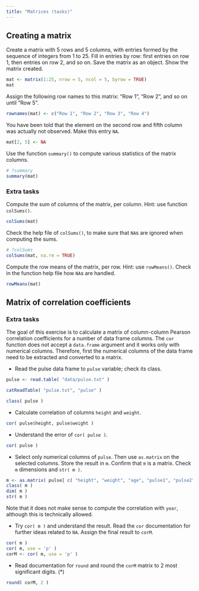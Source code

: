 ```yaml
---
title: "Matrices (tasks)"
---
```



## Creating a matrix 

Create a matrix with 5 rows and 5 columns, with entries formed by the sequence of integers from 1 to 25. Fill in entries by row: first entries on row 1, then entries on row 2, and so on. Save the matrix as an object. Show the matrix created.

```r
mat <- matrix(1:25, nrow = 5, ncol = 5, byrow = TRUE)
mat 
```

Assign the following row names to this matrix: "Row 1", "Row 2", and so on until "Row 5".

```r
rownames(mat) <- c("Row 1", "Row 2", "Row 3", "Row 4")
```


You have been told that the element on the second row and fifth column was actually not observed. Make this entry `NA`.

```r
mat[2, 5] <- NA
```


Use the function `summary()` to compute various statistics of the matrix columns. 

```r
# ?summary
summary(mat)
```

### Extra tasks

Compute the sum of columns of the matrix, per column. Hint: use function `colSums()`.

```r
colSums(mat)
```

Check the help file of `colSums()`, to make sure that `NA`s are ignored when computing the sums.

```r
# ?colSums
colSums(mat, na.rm = TRUE)
```


Compute the row means of the matrix, per row. Hint: use `rowMeans()`. Check in the function help file how `NA`s are handled.

```r
rowMeans(mat)
```



## Matrix of correlation coefficients {#corMatrix}

### Extra tasks

The goal of this exercise is to calculate a matrix of column-column Pearson correlation coefficients for a number of data frame columns. The `cor` function does not accept a `data.frame` argument and it works only with numerical columns. Therefore, first the numerical columns of the data frame need to be extracted and converted to a matrix.

- Read the pulse data frame to `pulse` variable; check its class.
```r
pulse <- read.table( "data/pulse.txt" )
```
```r
catReadTable( "pulse.txt", "pulse" )
```

```r
class( pulse )
```

- Calculate correlation of columns `height` and `weight`.
```r
cor( pulse$height, pulse$weight )
```

- Understand the error of `cor( pulse )`.
```r
cor( pulse )
```

- Select only numerical columns of `pulse`. Then use `as.matrix` on the selected columns. Store the result in `m`. Confirm that `m` is a matrix. Check `m` dimensions and `str( m )`.
```r
m <- as.matrix( pulse[ c( "height", "weight", "age", "pulse1", "pulse2", "year" ) ] )
class( m )
dim( m )
str( m )
```

Note that it does not make sense to compute the correlation with `year`, although this is technically allowed.

- Try `cor( m )` and understand the result. Read the `cor` documentation for further ideas related to `NA`. Assign the final result to `corM`.
```r
cor( m )
cor( m, use = 'p' )
corM <- cor( m, use = 'p' )
```

- Read documentation for `round` and round the `corM` matrix to 2 most significant digits. (*)
```r
round( corM, 2 )
```
